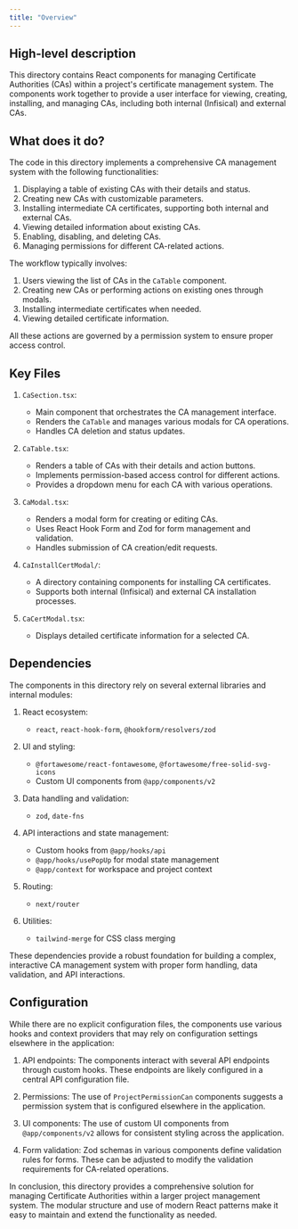 ```yaml
---
title: "Overview"
---
```


## High-level description
This directory contains React components for managing Certificate Authorities (CAs) within a project's certificate management system. The components work together to provide a user interface for viewing, creating, installing, and managing CAs, including both internal (Infisical) and external CAs.

## What does it do?
The code in this directory implements a comprehensive CA management system with the following functionalities:

1. Displaying a table of existing CAs with their details and status.
2. Creating new CAs with customizable parameters.
3. Installing intermediate CA certificates, supporting both internal and external CAs.
4. Viewing detailed information about existing CAs.
5. Enabling, disabling, and deleting CAs.
6. Managing permissions for different CA-related actions.

The workflow typically involves:
1. Users viewing the list of CAs in the `CaTable` component.
2. Creating new CAs or performing actions on existing ones through modals.
3. Installing intermediate certificates when needed.
4. Viewing detailed certificate information.

All these actions are governed by a permission system to ensure proper access control.

## Key Files

1. `CaSection.tsx`:
   - Main component that orchestrates the CA management interface.
   - Renders the `CaTable` and manages various modals for CA operations.
   - Handles CA deletion and status updates.

2. `CaTable.tsx`:
   - Renders a table of CAs with their details and action buttons.
   - Implements permission-based access control for different actions.
   - Provides a dropdown menu for each CA with various operations.

3. `CaModal.tsx`:
   - Renders a modal form for creating or editing CAs.
   - Uses React Hook Form and Zod for form management and validation.
   - Handles submission of CA creation/edit requests.

4. `CaInstallCertModal/`:
   - A directory containing components for installing CA certificates.
   - Supports both internal (Infisical) and external CA installation processes.

5. `CaCertModal.tsx`:
   - Displays detailed certificate information for a selected CA.

## Dependencies
The components in this directory rely on several external libraries and internal modules:

1. React ecosystem:
   - `react`, `react-hook-form`, `@hookform/resolvers/zod`

2. UI and styling:
   - `@fortawesome/react-fontawesome`, `@fortawesome/free-solid-svg-icons`
   - Custom UI components from `@app/components/v2`

3. Data handling and validation:
   - `zod`, `date-fns`

4. API interactions and state management:
   - Custom hooks from `@app/hooks/api`
   - `@app/hooks/usePopUp` for modal state management
   - `@app/context` for workspace and project context

5. Routing:
   - `next/router`

6. Utilities:
   - `tailwind-merge` for CSS class merging

These dependencies provide a robust foundation for building a complex, interactive CA management system with proper form handling, data validation, and API interactions.

## Configuration
While there are no explicit configuration files, the components use various hooks and context providers that may rely on configuration settings elsewhere in the application:

1. API endpoints: The components interact with several API endpoints through custom hooks. These endpoints are likely configured in a central API configuration file.

2. Permissions: The use of `ProjectPermissionCan` components suggests a permission system that is configured elsewhere in the application.

3. UI components: The use of custom UI components from `@app/components/v2` allows for consistent styling across the application.

4. Form validation: Zod schemas in various components define validation rules for forms. These can be adjusted to modify the validation requirements for CA-related operations.

In conclusion, this directory provides a comprehensive solution for managing Certificate Authorities within a larger project management system. The modular structure and use of modern React patterns make it easy to maintain and extend the functionality as needed.
